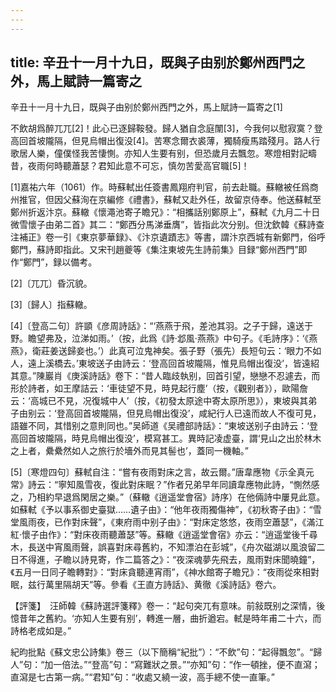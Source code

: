 ```yaml
---
---
---
```

title: 辛丑十一月十九日，既與子由别於鄭州西門之外，馬上賦詩一篇寄之
---



辛丑十一月十九日，既與子由别於鄭州西門之外，馬上賦詩一篇寄之[1]



不飲胡爲醉兀兀[2]！此心已逐歸鞍發。歸人猶自念庭闈[3]，今我何以慰寂寞？登高回首坡隴隔，但見烏帽出復没[4]。苦寒念爾衣裘薄，獨騎瘦馬踏殘月。路人行歌居人樂，僮僕怪我苦悽惻。亦知人生要有别，但恐歲月去飄忽。寒燈相對記疇昔，夜雨何時聽蕭瑟？君知此意不可忘，慎勿苦愛高官職[5]！

[1]嘉祐六年（1061）作。時蘇軾出任簽書鳳翔府判官，前去赴職。蘇轍被任爲商州推官，但因父蘇洵在京編修《禮書》，蘇軾又赴外任，故留京侍奉。他送蘇軾至鄭州折返汴京。蘇轍《懷澠池寄子瞻兄》：“相攜話别鄭原上”，蘇軾《九月二十日微雪懷子由弟二首》其二：“鄭西分馬涕垂膺”，皆指此次分别。但沈欽韓《蘇詩查注補正》卷一引《東京夢華録》、《汴京遺蹟志》等書，謂汴京西城有新鄭門，俗呼鄭門，蘇詩即指此。又宋刊趙夔等《集注東坡先生詩前集》目録“鄭州西門”即作“鄭門”，録以備考。

[2]〔兀兀〕昏沉貌。

[3]〔歸人〕指蘇轍。

[4]〔登高二句〕許顗《彦周詩話》：“‘燕燕于飛，差池其羽。之子于歸，遠送于野。瞻望弗及，泣涕如雨。’（按，此爲《詩·邶風·燕燕》中句子。《毛詩序》：‘《燕燕》，衛莊姜送歸妾也。’）此真可泣鬼神矣。張子野（張先）長短句云：‘眼力不如人，遠上溪橋去。’東坡送子由詩云：‘登高回首坡隴隔，惟見烏帽出復没’，皆遠紹其意。”陳巖肖《庚溪詩話》卷下：“昔人臨歧執别，回首引望，戀戀不忍遽去，而形於詩者，如王摩詰云：‘車徒望不見，時見起行塵’（按，《觀别者》），歐陽詹云：‘高城已不見，况復城中人’（按，《初發太原途中寄太原所思》），東坡與其弟子由别云：‘登高回首坡隴隔，但見烏帽出復没’，咸紀行人已遠而故人不復可見，語雖不同，其惜别之意則同也。”吴師道《吴禮部詩話》：“東坡送别子由詩云：‘登高回首坡隴隔，時見烏帽出復没’，模寫甚工。異時記凌虚臺，謂‘見山之出於林木之上者，纍纍然如人之旅行於墻外而見其髻也’，蓋同一機軸。”

[5]〔寒燈四句〕蘇軾自注：“嘗有夜雨對床之言，故云爾。”唐韋應物《示全真元常》詩云：“寧知風雪夜，復此對床眠？”作者兄弟早年同讀韋應物此詩，“惻然感之，乃相約早退爲閑居之樂。”（蘇轍《逍遥堂會宿》詩序）在他倆詩中屢見此意。如蘇軾《予以事系御史臺獄……遺子由》：“他年夜雨獨傷神”，《初秋寄子由》：“雪堂風雨夜，已作對床聲”，《東府雨中别子由》：“對床定悠悠，夜雨空蕭瑟”，《滿江紅·懷子由作》：“對床夜雨聽蕭瑟”等。蘇轍《逍遥堂會宿》亦云：“逍遥堂後千尋木，長送中宵風雨聲，誤喜對床尋舊約，不知漂泊在彭城”，《舟次磁湖以風浪留二日不得進，子瞻以詩見寄，作二篇答之》：“夜深魂夢先飛去，風雨對床聞曉鐘”，《五月一日同子瞻轉對》：“對床貪聽連宵雨”，《神水館寄子瞻兄》：“夜雨從來相對眠，兹行萬里隔胡天”等。參看《王直方詩話》、黄徹《溪詩話》卷六。

【評箋】　汪師韓《蘇詩選評箋釋》卷一：“起句突兀有意味。前敍既别之深情，後憶昔年之舊約。‘亦知人生要有别’，轉進一層，曲折遒宕。軾是時年甫二十六，而詩格老成如是。”

紀昀批點《蘇文忠公詩集》卷三（以下簡稱“紀批”）：“不飲”句：“起得飄忽”。“歸人”句：“加一倍法。”“登高”句：“寫難狀之景。”“亦知”句：“作一頓挫，便不直瀉；直瀉是七古第一病。”“君知”句：“收處又繞一波，高手總不使一直筆。”